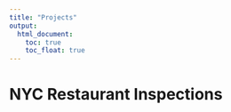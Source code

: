 ```yaml
---
title: "Projects"
output: 
  html_document:
    toc: true
    toc_float: true
---
```


# NYC Restaurant Inspections

